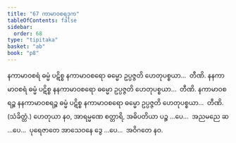 ```yaml
---
title: "67 ကာမာဝစရဒုက"
tableOfContents: false
sidebar:
  order: 68
type: "tipitaka"
basket: "ab"
book: "p8"
---
```



<DynamicBreadcrumb />

<Division number="86" book="p8" e="ch" v="40" p="102">

<Paragraph number="282" book="p8">
နကာမာဝစရံ ဓမ္မံ ပဋိစ္စ နကာမာဝစရော ဓမ္မော ဥပ္ပဇ္ဇတိ ဟေတုပစ္စယာ…  တီဏိ.
</Paragraph>

<Paragraph number="283" book="p8">
နနကာမာဝစရံ ဓမ္မံ ပဋိစ္စ နနကာမာဝစရော ဓမ္မော ဥပ္ပဇ္ဇတိ ဟေတုပစ္စယာ…  တီဏိ.
</Paragraph>

<Paragraph number="284" book="p8">
နကာမာဝစရဉ္စ နနကာမာဝစရဉ္စ ဓမ္မံ ပဋိစ္စ နကာမာဝစရော ဓမ္မော ဥပ္ပဇ္ဇတိ ဟေတုပစ္စယာ…  တီဏိ. (သံခိတ္တံ.)
</Paragraph>

<Paragraph number="285" book="p8">
ဟေတုယာ နဝ, အာရမ္မဏေ စတ္တာရိ, အဓိပတိယာ ပဉ္စ …ပေ…  အညမညေ ဆ …ပေ…  ပုရေဇာတေ အာသေဝနေ ဒွေ …ပေ…  အဝိဂတေ နဝ.
</Paragraph>
</Division>